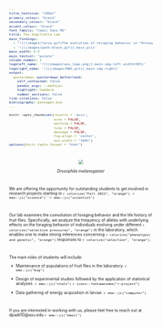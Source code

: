 ```yaml
---
title_textsize: "100pt"
primary_colour: "black"
secondary_colour: "black"
accent_colour: "black"
font_family: "Comic Sans MS"
title: The Angilletta Lab
main_findings:
  - "![](images/larva.gif)The evolution of foraging behavior in *Drosophila*"
  - '![](images/path-black.gif){.main_pic}'
main_width: 0.5
main_textcol: "purple"
column_number: 1
logoleft_name: '![](images/asu_logo.png){.main-img-left width=50%}'
logoright_name: '![](images/DNA.gif){.main-img-right}'
output: 
  posterdown::posterdown_betterland:
    self_contained: false
    pandoc_args: --mathjax
    highlight: haddock
    number_sections: false
link-citations: false
bibliography: packages.bib
---
```


```r
knitr::opts_chunk$set(results = 'asis',
                      echo = FALSE,
                      warning = FALSE,
                      tidy = FALSE,
                      message = FALSE,
                      fig.align = 'center',
                      out.width = "100%")
options(knitr.table.format = "html")

```


<style>

.main {
font-family: "Comic Sans MS";
}

body {
margin: 0cm;
width: 100%;
height: 100%;
transform-origin: center;
transform: scale(50%);
}

.column {
float: left;
padding: 0;
}

.poster_wrap {
width: 100%;
height: 100%;
padding: 0;
background-color: $if(body_bgcol)$$body_bgcol$$else$#ffffff$endif$;
}


.main p {
padding-top: 5%;
font-size: $if(main_textsize)$$main_textsize$$else$170px$endif$;
text-align: left;
}

</style>


<br>

<center>
<img align = "center" src = "images/Drosophila.png">
</center>
<p align = "center"> *Drosophila melanogaster*</p>

<br>

We are offering the opportunity for outstanding students to get involved in research projects starting in `r colorize("Fall 2022", "orange")`. `r emo::ji("science")``r emo::ji("scientist")`

<br>

Our lab examines the coevolution of foraging behavior and the life history of fruit flies. Specifically, we analyze the frequency of alleles with underlying effects on the foraging behavior of individuals evolving under different `r colorize("selective pressures", "orange")` in the laboratory, which enables one to make strong inferences concerning `r colorize("phenotypic and genetic", "orange")` responses to `r colorize("selection", "orange")`.

<br>

The main roles of students will include:

- Maintenance of populations of fruit flies in the laboratory. `r emo::ji("bug")`

- Design of experimental studies followed by the application of statistical analyses. `r emo::ji("stats")` `r icons::fontawesome("r-project")`

- Data gathering of energy acquisition in larvae. `r emo::ji("computer")`

<br>

If you are interested in working with us, please feel free to reach out at dpadil10@asu.edu `r emo::ji("email")`
